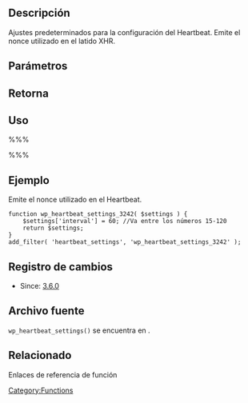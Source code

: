 {{Languages|
{{es|Function Reference/wp heartbeat settings}}
{{en|Function Reference/wp heartbeat settings}}
{{ja|Function Reference/wp heartbeat settings}}
}}
==Descripción==
Ajustes predeterminados para la configuración del Heartbeat. Emite el nonce utilizado en el latido XHR.

==Parámetros==
{{Parameter|$settings|array|}}

== Retorna ==
{{Return||array|Settings.}}

== Uso ==
%%% <?php  ?> %%%

==Ejemplo==
Emite el nonce utilizado en el Heartbeat.
<pre>
function wp_heartbeat_settings_3242( $settings ) {
    $settings['interval'] = 60; //Va entre los números 15-120
    return $settings;
}
add_filter( 'heartbeat_settings', 'wp_heartbeat_settings_3242' );
</pre>

==Registro de cambios==
* Since: [[Version 3.6|3.6.0]]

== Archivo fuente ==
<!-- Necesita enlaces a archivos de código fuente actuales -->
<tt>wp_heartbeat_settings()</tt> se encuentra en {{Trac|wp-includes/general-template.php}}.

==Relacionado==
Enlaces de referencia de función

[[Category:Functions]]

{{Copyedit}}
{{Stub}}